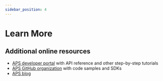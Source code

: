 ```yaml
---
sidebar_position: 4
---
```


# Learn More

## Additional online resources

- [APS developer portal](https://aps.autodesk.com) with API reference and other step-by-step tutorials
- [APS GitHub organization](https://github.com/autodesk-platform-services) with code samples and SDKs
- [APS blog](https://aps.autodesk.com/blog)
